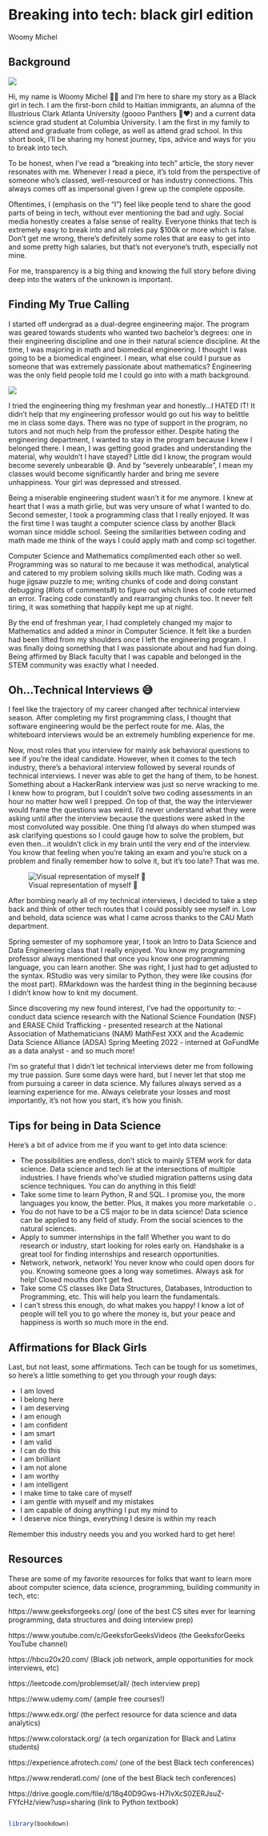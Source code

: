# Breaking into tech: black girl edition

Woomy Michel

## Background 

![](C:/Users/CAU Student/Pictures/Headshot_NCSU.jpg)

Hi, my name is Woomy Michel 👋🏼 and I’m here to share my story as a Black girl in tech. I am the first-born child to Haitian immigrants, an alumna of the Illustrious Clark Atlanta University (goooo Panthers 🐾♥️) and a current data science grad student at Columbia University. I am the first in my family to attend and graduate from college, as well as attend grad school. In this short book, I’ll be sharing my honest journey, tips, advice and ways for you to break into tech. 

To be honest, when I’ve read a “breaking into tech” article, the story never resonates with me. Whenever I read a piece, it’s told from the perspective of someone who’s classed, well-resourced or has industry connections. This always comes off as impersonal given I grew up the complete opposite.

Oftentimes, I (emphasis on the “I”) feel like people tend to share the good parts of being in tech, without ever mentioning the bad and ugly. Social media honestly creates a false sense of reality. Everyone thinks that tech is extremely easy to break into and all roles pay $100k or more which is false. Don’t get me wrong, there’s definitely some roles that are easy to get into and some pretty high salaries, but that’s not everyone’s truth, especially not mine.  

For me, transparency is a big thing and knowing the full story before diving deep into the waters of the unknown is important.

## Finding My True Calling

I started off undergrad as a dual-degree engineering major. The program was geared towards students who wanted two bachelor's degrees: one in their engineering discipline and one in their natural science discipline. At the time, I was majoring in math and biomedical engineering. I thought I was going to be a biomedical engineer. I mean, what else could I pursue as someone that was extremely passionate about mathematics? Engineering was the only field people told me I could go into with a math background. 

![](C:/Users/CAU Student/Pictures/shrug.png)

I tried the engineering thing my freshman year and honestly…I HATED IT! It didn’t help that my engineering professor would go out his way to belittle me in class some days. There was no type of support in the program, no tutors and not much help from the professor either. Despite hating the engineering department, I wanted to stay in the program because I knew I belonged there. I mean, I was getting good grades and understanding the material, why wouldn’t I have stayed? Little did I know, the program would become severely unbearable 😅. And by “severely unbearable”, I mean my classes would become significantly harder and bring me severe unhappiness. Your girl was depressed and stressed.

Being a miserable engineering student wasn’t it for me anymore. I knew at heart that I was a math girlie, but was very unsure of what I wanted to do. Second semester, I took a programming class that I really enjoyed. It was the first time I was taught a computer science class by another Black woman since middle school. Seeing the similarities between coding and math made me think of the ways I could apply math and comp sci together.

Computer Science and Mathematics complimented each other so well. Programming was so natural to me because it was methodical, analytical and catered to my problem solving skills much like math. Coding was a huge jigsaw puzzle to me; writing chunks of code and doing constant debugging (#lots of comments#) to figure out which lines of code returned an error. Tracing code constantly and rearranging chunks too. It never felt tiring, it was something that happily kept me up at night.

By the end of freshman year, I had completely changed my major to Mathematics and added a minor in Computer Science. It felt like a burden had been lifted from my shoulders once I left the engineering program. I was finally doing something that I was passionate about and had fun doing. Being affirmed by Black faculty that I was capable and belonged in the STEM community was exactly what I needed. 

## Oh…Technical Interviews️ 😅

I feel like the trajectory of my career changed after technical interview season. After completing my first programming class, I thought that software engineering would be the perfect route for me. Alas, the whiteboard interviews would be an extremely humbling experience for me. 

Now, most roles that you interview for mainly ask behavioral questions to see if you’re the ideal candidate. However, when it comes to the tech industry, there’s a behavioral interview followed by several rounds of technical interviews. I never was able to get the hang of them, to be honest. Something about a HackerRank interview was just so nerve wracking to me. I knew how to program, but I couldn’t solve two coding assessments in an hour no matter how well I prepped. On top of that, the way the interviewer would frame the questions was weird. I’d never understand what they were asking until after the interview because the questions were asked in the most convoluted way possible. One thing I’d always do when stumped was ask clarifying questions so I could gauge how to solve the problem, but even then…it wouldn’t click in my brain until the very end of the interview. You know that feeling when you’re taking an exam and you’re stuck on a problem and finally remember how to solve it, but it’s too late? That was me.

![Visual representation of myself 🤣](C:/Users/CAU Student/Downloads/meme.jpg)


After bombing nearly all of my technical interviews, I decided to take a step back and think of other tech routes that I could possibly see myself in. Low and behold, data science was what I came across thanks to the CAU Math department. 

Spring semester of my sophomore year, I took an Intro to Data Science and Data Engineering class that I really enjoyed. You know my programming professor always mentioned that once you know one programming language, you can learn another. She was right, I just had to get adjusted to the syntax. RStudio was very similar to Python, they were like cousins (for the most part). RMarkdown was the hardest thing in the beginning because I didn’t know how to knit my document. 

Since discovering my new found interest, I’ve had the opportunity to:
- conduct data science research with the National Science Foundation (NSF) and ERASE Child Trafficking
- presented research at the National Association of Mathematicians (NAM) MathFest XXX and the Academic Data Science Alliance (ADSA) Spring Meeting 2022
- interned at GoFundMe as a data analyst
- and so much more! 

I’m so grateful that I didn’t let technical interviews deter me from following my true passion. Sure some days were hard, but I never let that stop me from pursuing a career in data science. My failures always served as a learning experience for me. Always celebrate your losses and most importantly, it’s not how you start, it’s how you finish.

## Tips for being in Data Science

Here’s a bit of advice from me if you want to get into data science:

- The possibilities are endless, don’t stick to mainly STEM work for data science. Data science and tech lie at the intersections of multiple industries. I have friends who’ve studied migration patterns using data science techniques. You can do anything in this field!
- Take some time to learn Python, R and SQL. I promise you, the more languages you know, the better. Plus, it makes you more marketable ☺️.
- You do not have to be a CS major to be in data science! Data science can be applied to any field of study. From the social sciences to the natural sciences.
- Apply to summer internships in the fall! Whether you want to do research or industry, start looking for roles early on. Handshake is a great tool for finding internships and research opportunities.
- Network, network, network! You never know who could open doors for you. Knowing someone goes a long way sometimes.
Always ask for help! Closed mouths don’t get fed. 
- Take some CS classes like Data Structures, Databases, Introduction to Programming, etc. This will help you learn the fundamentals.
- I can’t stress this enough, do what makes you happy! I know a lot of people will tell you to go where the money is, but your peace and happiness is worth so much more in the end. 

## Affirmations for Black Girls

Last, but not least, some affirmations. Tech can be tough for us sometimes, so here’s a little something to get you through your rough days:

- I am loved
- I belong here
- I am deserving
- I am enough
- I am confident
- I am smart
- I am valid
- I can do this
- I am brilliant
- I am not alone
- I am worthy
- I am intelligent
- I make time to take care of myself
- I am gentle with myself and my mistakes
- I am capable of doing anything I put my mind to
- I deserve nice things, everything I desire is within my reach

Remember this industry needs you and you worked hard to get here!

## Resources

These are some of my favorite resources for folks that want to learn more about computer science, data science, programming, building community in tech, etc:

https://www.geeksforgeeks.org/ (one of the best CS sites ever for learning programming, data structures and doing interview prep)

https://www.youtube.com/c/GeeksforGeeksVideos (the GeeksforGeeks YouTube channel)

https://hbcu20x20.com/ (Black job network, ample opportunities for mock interviews, etc)

https://leetcode.com/problemset/all/ (tech interview prep)

https://www.udemy.com/ (ample free courses!)

https://www.edx.org/ (the perfect resource for data science and data analytics)

https://www.colorstack.org/ (a tech organization for Black and Latinx students)

https://experience.afrotech.com/ (one of the best Black tech conferences)

https://www.renderatl.com/ (one of the best Black tech conferences)


https://drive.google.com/file/d/18q40D9Gws-H7IvXcS0ZERJsuZ-FYfcHz/view?usp=sharing (link to Python textbook)


```r
```

```r
library(bookdown)
```

